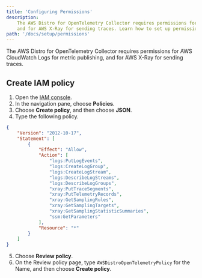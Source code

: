```yaml
---
title: 'Configuring Permissions'
description:
    The AWS Distro for OpenTelemetry Collector requires permissions for AWS CloudWatch Logs for metric publishing,
    and for AWS X-Ray for sending traces. Learn how to set up permissions by creating an IAM policy.
path: '/docs/setup/permissions'
---
```



The AWS Distro for OpenTelemetry Collector requires permissions for AWS CloudWatch Logs for metric publishing, and for
AWS X-Ray for sending traces.

<SectionSeparator />

## Create IAM policy
1. Open the [IAM console](https://console.aws.amazon.com/iam/).
2. In the navigation pane, choose **Policies**.
3. Choose **Create policy**, and then choose **JSON**.
4. Type the following policy.
```json lineNumbers=true
{
    "Version": "2012-10-17",
    "Statement": [
        {
            "Effect": "Allow",
            "Action": [
                "logs:PutLogEvents",
                "logs:CreateLogGroup",
                "logs:CreateLogStream",
                "logs:DescribeLogStreams",
                "logs:DescribeLogGroups",
                "xray:PutTraceSegments",
                "xray:PutTelemetryRecords",
                "xray:GetSamplingRules",
                "xray:GetSamplingTargets",
                "xray:GetSamplingStatisticSummaries",
                "ssm:GetParameters"
            ],
            "Resource": "*"
        }
    ]
}
```
5. Choose **Review policy**.
6. On the Review policy page, type `AWSDistroOpenTelemetryPolicy` for the Name, and then choose **Create policy**.